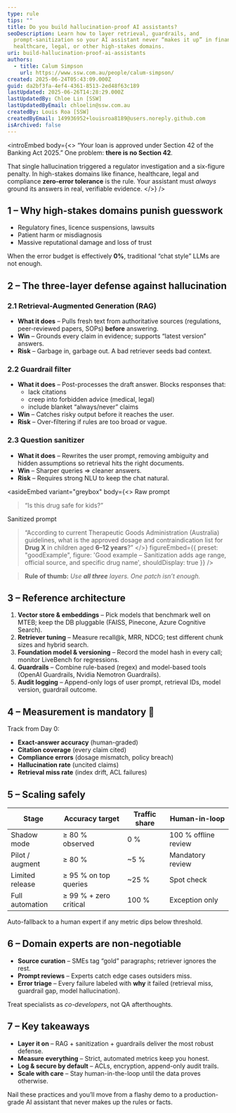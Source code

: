 ```yaml
---
type: rule
tips: ""
title: Do you build hallucination-proof AI assistants?
seoDescription: Learn how to layer retrieval, guardrails, and
  prompt-sanitization so your AI assistant never “makes it up” in finance,
  healthcare, legal, or other high-stakes domains.
uri: build-hallucination-proof-ai-assistants
authors:
  - title: Calum Simpson
    url: https://www.ssw.com.au/people/calum-simpson/
created: 2025-06-24T05:43:09.000Z
guid: da2bf3fa-4ef4-4361-8513-2ed48f63c189
lastUpdated: 2025-06-26T14:28:29.000Z
lastUpdatedBy: Chloe Lin [SSW]
lastUpdatedByEmail: chloelin@ssw.com.au
createdBy: Louis Roa [SSW]
createdByEmail: 149936952+louisroa8189@users.noreply.github.com
isArchived: false
---
```

<introEmbed
  body={<>
“Your loan is approved under Section 42 of the Banking Act 2025.”
One problem: **there is no Section 42**.

That single hallucination triggered a regulator investigation and a six-figure penalty. In high-stakes domains like finance, healthcare, legal and compliance **zero-error tolerance** is the rule. Your assistant must _always_ ground its answers in real, verifiable evidence.
  </>}
/>
## 1 – Why high-stakes domains punish guesswork

* Regulatory fines, licence suspensions, lawsuits
* Patient harm or misdiagnosis
* Massive reputational damage and loss of trust

When the error budget is effectively **0%**, traditional “chat style” LLMs are not enough.

## 2 – The three-layer defense against hallucination

### 2.1  Retrieval-Augmented Generation (RAG)

* **What it does** – Pulls fresh text from authoritative sources (regulations, peer-reviewed papers, SOPs) **before** answering.
* **Win** – Grounds every claim in evidence; supports “latest version” answers.
* **Risk** – Garbage in, garbage out. A bad retriever seeds bad context.

### 2.2  Guardrail filter

* **What it does** – Post-processes the draft answer. Blocks responses that:
  * lack citations
  * creep into forbidden advice (medical, legal)
  * include blanket “always/never” claims
* **Win** – Catches risky output before it reaches the user.
* **Risk** – Over-filtering if rules are too broad or vague.

### 2.3  Question sanitizer

* **What it does** – Rewrites the user prompt, removing ambiguity and hidden assumptions so retrieval hits the right documents.
* **Win** – Sharper queries ⇒ cleaner answers.
* **Risk** – Requires strong NLU to keep the chat natural.

<asideEmbed
  variant="greybox"
  body={<>
    Raw prompt
> “Is this drug safe for kids?”

Sanitized prompt
> “According to current Therapeutic Goods Administration (Australia) guidelines, what is the approved dosage and contraindication list for **Drug X** in children aged **6–12 years**?”
  </>}
  figureEmbed={{
    preset: "goodExample",
    figure: 'Good example – Sanitization adds age range, official source, and specific drug name',
    shouldDisplay: true
  }}
/>

> **Rule of thumb:** _Use **all three** layers. One patch isn’t enough._

## 3 – Reference architecture

1. **Vector store & embeddings** – Pick models that benchmark well on MTEB; keep the DB pluggable (FAISS, Pinecone, Azure Cognitive Search).
2. **Retriever tuning** – Measure recall@k, MRR, NDCG; test different chunk sizes and hybrid search.
3. **Foundation model & versioning** – Record the model hash in every call; monitor LiveBench for regressions.
4. **Guardrails** – Combine rule-based (regex) and model-based tools (OpenAI Guardrails, Nvidia Nemotron Guardrails).
5. **Audit logging** – Append-only logs of user prompt, retrieval IDs, model version, guardrail outcome.

## 4 – Measurement is mandatory 🧪

Track from Day 0:

* **Exact-answer accuracy** (human-graded)
* **Citation coverage** (every claim cited)
* **Compliance errors** (dosage mismatch, policy breach)
* **Hallucination rate** (uncited claims)
* **Retrieval miss rate** (index drift, ACL failures)

## 5 – Scaling safely

| Stage | Accuracy target | Traffic share | Human-in-loop |
|-------|-----------------|--------------|---------------|
| Shadow mode | ≥ 80 % observed | 0 % | 100 % offline review |
| Pilot / augment | ≥ 80 % | ~5 % | Mandatory review |
| Limited release | ≥ 95 % on top queries | ~25 % | Spot check |
| Full automation | ≥ 99 % + zero critical | 100 % | Exception only |

Auto-fallback to a human expert if any metric dips below threshold.

## 6 – Domain experts are non-negotiable

* **Source curation** – SMEs tag “gold” paragraphs; retriever ignores the rest.
* **Prompt reviews** – Experts catch edge cases outsiders miss.
* **Error triage** – Every failure labeled with **why** it failed (retrieval miss, guardrail gap, model hallucination).

Treat specialists as _co-developers_, not QA afterthoughts.

## 7 – Key takeaways

* **Layer it on** – RAG + sanitization + guardrails deliver the most robust defense.
* **Measure everything** – Strict, automated metrics keep you honest.
* **Log & secure by default** – ACLs, encryption, append-only audit trails.
* **Scale with care** – Stay human-in-the-loop until the data proves otherwise.

Nail these practices and you’ll move from a flashy demo to a production-grade AI assistant that never makes up the rules or facts.
